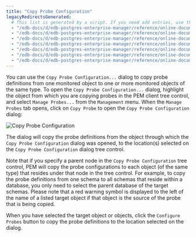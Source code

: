 ```yaml
---
title: "Copy Probe Configuration"
legacyRedirectsGenerated:
  # This list is generated by a script. If you need add entries, use the `legacyRedirects` key.
  - "/edb-docs/d/edb-postgres-enterprise-manager/reference/online-documentation/7.12/copy_probe_config.html"
  - "/edb-docs/d/edb-postgres-enterprise-manager/reference/online-documentation/7.14/copy_probe_config.html"
  - "/edb-docs/d/edb-postgres-enterprise-manager/reference/online-documentation/7.15/copy_probe_config.html"
  - "/edb-docs/d/edb-postgres-enterprise-manager/reference/online-documentation/7.16/copy_probe_config.html"
  - "/edb-docs/d/edb-postgres-enterprise-manager/reference/online-documentation/7.6/copy_probe_config.html"
  - "/edb-docs/d/edb-postgres-enterprise-manager/reference/online-documentation/7.7/copy_probe_config.html"
  - "/edb-docs/d/edb-postgres-enterprise-manager/reference/online-documentation/7.8/copy_probe_config.html"
---
```


<div id="copy_probe_config" class="registered_link"></div>

You can use the `Copy Probe Configuration...` dialog to copy probe definitions from one monitored object to one or more monitored objects of the same type. To open the `Copy Probe Configuration...` dialog, highlight the object from which you are copying probes in the PEM client tree control, and select `Manage Probes...` from the `Management` menu. When the `Manage Probes` tab opens, click on `Copy Probe` to open the `Copy Probe Configuration` dialog:

![Copy Probe Configuration](../../images/copy_probe_config.png)

The dialog will copy the probe definitions from the object through which the `Copy Probe Configuration` dialog was opened, to the location(s) selected on the `Copy Probe Configuration` dialog tree control.

Note that if you specify a parent node in the `Copy Probe Configuration` tree control, PEM will copy the probe configurations to each object (of the same type) that resides under that node in the tree control. For example, to copy the probe definitions from one schema to all schemas that reside within a database, you only need to select the parent database of the target schemas. Please note that a red warning symbol is displayed to the left of the name of a listed target object if that object is the source of the probe that is being copied.

When you have selected the target object or objects, click the `Configure Probes` button to copy the probe definitions to the location selected on the dialog.
